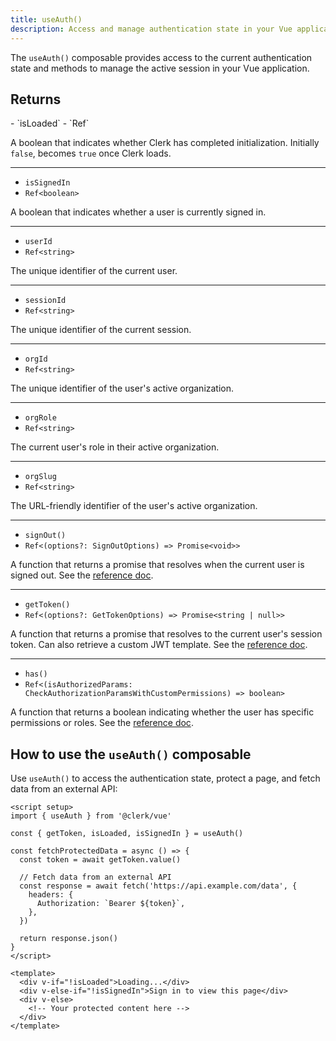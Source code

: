 ```yaml
---
title: useAuth()
description: Access and manage authentication state in your Vue application with Clerk's useAuth() composable.
---
```


The `useAuth()` composable provides access to the current authentication state and methods to manage the active session in your Vue application.

## Returns

<Properties>
  - `isLoaded`
  - `Ref<boolean>`

  A boolean that indicates whether Clerk has completed initialization. Initially `false`, becomes `true` once Clerk loads.

  ---

  - `isSignedIn`
  - `Ref<boolean>`

  A boolean that indicates whether a user is currently signed in.

  ---

  - `userId`
  - `Ref<string>`

  The unique identifier of the current user.

  ---

  - `sessionId`
  - `Ref<string>`

  The unique identifier of the current session.

  ---

  - `orgId`
  - `Ref<string>`

  The unique identifier of the user's active organization.

  ---

  - `orgRole`
  - `Ref<string>`

  The current user's role in their active organization.

  ---

  - `orgSlug`
  - `Ref<string>`

  The URL-friendly identifier of the user's active organization.

  ---

  - `signOut()`
  - `Ref<(options?: SignOutOptions) => Promise<void>>`

  A function that returns a promise that resolves when the current user is signed out. See the [reference doc](/docs/references/javascript/clerk/clerk#sign-out).

  ---

  - `getToken()`
  - `Ref<(options?: GetTokenOptions) => Promise<string | null>>`

  A function that returns a promise that resolves to the current user's session token. Can also retrieve a custom JWT template. See the [reference doc](/docs/references/javascript/session#get-token).

  ---

  - `has()`
  - `Ref<(isAuthorizedParams: CheckAuthorizationParamsWithCustomPermissions) => boolean>`

  A function that returns a boolean indicating whether the user has specific permissions or roles. See the [reference doc](/docs/references/nextjs/auth-object#has).
</Properties>

## How to use the `useAuth()` composable

Use `useAuth()` to access the authentication state, protect a page, and fetch data from an external API:

```vue {{ filename: 'App.vue' }}
<script setup>
import { useAuth } from '@clerk/vue'

const { getToken, isLoaded, isSignedIn } = useAuth()

const fetchProtectedData = async () => {
  const token = await getToken.value()

  // Fetch data from an external API
  const response = await fetch('https://api.example.com/data', {
    headers: {
      Authorization: `Bearer ${token}`,
    },
  })

  return response.json()
}
</script>

<template>
  <div v-if="!isLoaded">Loading...</div>
  <div v-else-if="!isSignedIn">Sign in to view this page</div>
  <div v-else>
    <!-- Your protected content here -->
  </div>
</template>
```
